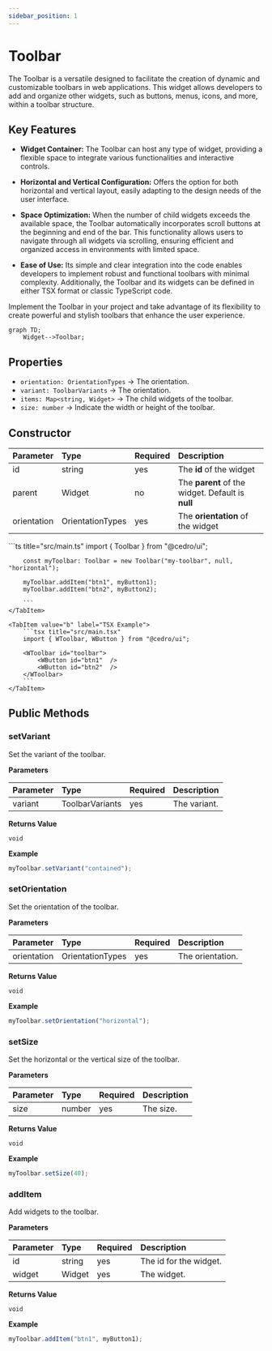 ```yaml
---
sidebar_position: 1
---
```



# Toolbar

The Toolbar is a versatile designed to facilitate the creation of dynamic and customizable toolbars in web applications. This widget allows developers to add and organize other widgets, such as buttons, menus, icons, and more, within a toolbar structure.

## Key Features

-   **Widget Container:** The Toolbar can host any type of widget, providing a flexible space to integrate various functionalities and interactive controls.

-   **Horizontal and Vertical Configuration:** Offers the option for both horizontal and vertical layout, easily adapting to the design needs of the user interface.

-   **Space Optimization:** When the number of child widgets exceeds the available space, the Toolbar automatically incorporates scroll buttons at the beginning and end of the bar. This functionality allows users to navigate through all widgets via scrolling, ensuring efficient and organized access in environments with limited space.

-   **Ease of Use:** Its simple and clear integration into the code enables developers to implement robust and functional toolbars with minimal complexity. Additionally, the Toolbar and its widgets can be defined in either TSX format or classic TypeScript code.

Implement the Toolbar in your project and take advantage of its flexibility to create powerful and stylish toolbars that enhance the user experience.

```mermaid
graph TD;
    Widget-->Toolbar;
```

## Properties

<InheritsFromWidget name="Toolbar" />

-   `orientation: OrientationTypes` → The orientation.
-   `variant: ToolbarVariants` → The orientation.
-   `items: Map<string, Widget>` → The child widgets of the toolbar.
-   `size: number` → Indicate the width or height of the toolbar.

## Constructor

| Parameter   | Type             | Required | Description                                       |
| :---------- | :--------------- | :------- | :------------------------------------------------ |
| id          | string           | yes      | The **id** of the widget                          |
| parent      | Widget           | no       | The **parent** of the widget. Default is **null** |
| orientation | OrientationTypes | yes      | The **orientation** of the widget                 |

<Tabs>
    <TabItem value="a"  label="TS Example" default >
        ```ts title="src/main.ts"
        import { Toolbar } from "@cedro/ui";

        const myToolbar: Toolbar = new Toolbar("my-toolbar", null, "horizontal");

        myToolbar.addItem("btn1", myButton1);
        myToolbar.addItem("btn2", myButton2);

        ```
    </TabItem>

    <TabItem value="b" label="TSX Example">
        ```tsx title="src/main.tsx"
        import { WToolbar, WButton } from "@cedro/ui";

        <WToolbar id="toolbar">
            <WButton id="btn1"  />
            <WButton id="btn2"  />
        </WToolbar>
        ```
    </TabItem>

</Tabs>

## Public Methods

### setVariant

Set the variant of the toolbar.

**Parameters**

| Parameter | Type            | Required | Description  |
| :-------- | :-------------- | :------- | :----------- |
| variant   | ToolbarVariants | yes      | The variant. |

**Returns Value**

    void

**Example**

```ts title="src/main.ts"
myToolbar.setVariant("contained");
```

### setOrientation

Set the orientation of the toolbar.

**Parameters**

| Parameter   | Type             | Required | Description      |
| :---------- | :--------------- | :------- | :--------------- |
| orientation | OrientationTypes | yes      | The orientation. |

**Returns Value**

    void

**Example**

```ts title="src/main.ts"
myToolbar.setOrientation("horizontal");
```

### setSize

Set the horizontal or the vertical size of the toolbar.

**Parameters**

| Parameter | Type   | Required | Description |
| :-------- | :----- | :------- | :---------- |
| size      | number | yes      | The size.   |

**Returns Value**

    void

**Example**

```ts title="src/main.ts"
myToolbar.setSize(40);
```

### addItem

Add widgets to the toolbar.

**Parameters**

| Parameter | Type   | Required | Description            |
| :-------- | :----- | :------- | :--------------------- |
| id        | string | yes      | The id for the widget. |
| widget    | Widget | yes      | The widget.            |

**Returns Value**

    void

**Example**

```ts title="src/main.ts"
myToolbar.addItem("btn1", myButton1);
```
